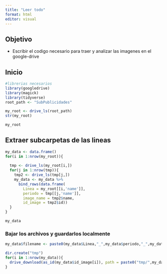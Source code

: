 ```yaml
---
title: "Leer todo"
format: html
editor: visual
---
```


## Objetivo

-   Escribir el codigo necesario para traer y analizar las imagenes en el google-drive

## Inicio 

```r
#librerias necesarios
library(googledrive)
library(magick)
library(tidyverse)
root_path <- "SubPublicidades"
```

```r
my_root <- drive_ls(root_path)
str(my_root)

```

```r
my_root
```

## Extraer subcarpetas de las lineas

```r
my_data <- data.frame()
for(i in 1:nrow(my_root)){
  
  tmp <- drive_ls(my_root[i,])
  for(j in 1:nrow(tmp)){
    tmp2 <- drive_ls(tmp[j,])
    my_data <- my_data %>% 
      bind_rows(data.frame(
        Linea = my_root[[i,'name']],
        periodo = tmp[[j,'name']],
        image_name = tmp2$name,
        id_image = tmp2$id))
  }
}

my_data
```


### Bajar los archivos y guardarlos localmente

```r

my_data$filename <- paste0(my_data$Linea,"_",my_data$periodo,"_",my_data$image_name)

dir.create("tmp")
for(i in 1:nrow(my_data)){
  drive_download(as_id(my_data$id_image[i]), path = paste0("tmp/",my_data$filename[i]))
}

```

